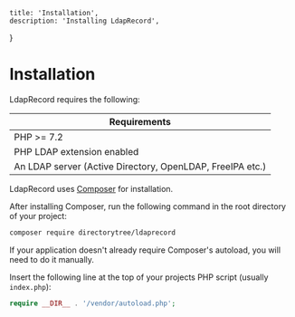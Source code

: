     title: 'Installation',
    description: 'Installing LdapRecord',
}


# Installation

LdapRecord requires the following:

| Requirements                                              |
| --------------------------------------------------------- |
| PHP >= 7.2                                                |
| PHP LDAP extension enabled                                |
| An LDAP server (Active Directory, OpenLDAP, FreeIPA etc.) |

LdapRecord uses [Composer](https://getcomposer.org) for installation.

After installing Composer, run the following command in the root directory of your project:

```bash
composer require directorytree/ldaprecord
```

If your application doesn't already require Composer's autoload, you will need to do it manually.

Insert the following line at the top of your projects PHP script (usually `index.php`):

```php
require __DIR__ . '/vendor/autoload.php';
```
